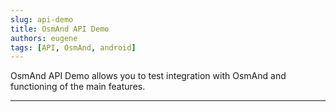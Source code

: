 ```yaml
---
slug: api-demo
title: OsmAnd API Demo
authors: eugene
tags: [API, OsmAnd, android]
---
```



OsmAnd API Demo allows you to test integration with OsmAnd and functioning of the main features.

<!--truncate-->



_________________________________________________

<LinksTelegram/>
<AppleStore/>
<AndroidStore/>